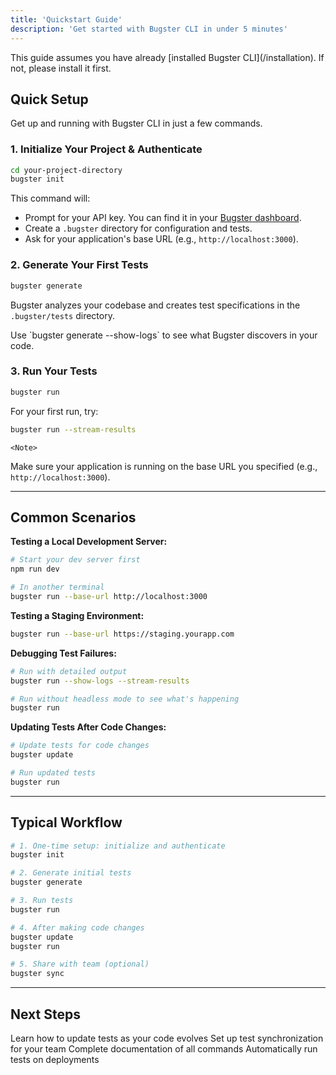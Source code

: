 ```yaml
---
title: 'Quickstart Guide'
description: 'Get started with Bugster CLI in under 5 minutes'
---
```


<Note>
  This guide assumes you have already [installed Bugster CLI](/installation). If not, please install it first.
</Note>

## Quick Setup

Get up and running with Bugster CLI in just a few commands.

### 1. Initialize Your Project & Authenticate

```bash
cd your-project-directory
bugster init
```

This command will:
- Prompt for your API key. You can find it in your [Bugster dashboard](https://dashboard.bugster.dev).
- Create a `.bugster` directory for configuration and tests.
- Ask for your application's base URL (e.g., `http://localhost:3000`).

### 2. Generate Your First Tests

```bash
bugster generate
```

Bugster analyzes your codebase and creates test specifications in the `.bugster/tests` directory.

<Tip>
  Use `bugster generate --show-logs` to see what Bugster discovers in your code.
</Tip>

### 3. Run Your Tests

```bash
bugster run
```

For your first run, try:
```bash
bugster run --stream-results
```

    <Note>
  Make sure your application is running on the base URL you specified (e.g., `http://localhost:3000`).
    </Note>

---

## Common Scenarios

**Testing a Local Development Server:**
```bash
# Start your dev server first
npm run dev

# In another terminal
bugster run --base-url http://localhost:3000
```

**Testing a Staging Environment:**
```bash
bugster run --base-url https://staging.yourapp.com
```

**Debugging Test Failures:**
```bash
# Run with detailed output
bugster run --show-logs --stream-results

# Run without headless mode to see what's happening
bugster run
```

**Updating Tests After Code Changes:**
```bash
# Update tests for code changes
bugster update

# Run updated tests
bugster run
```

---

## Typical Workflow

```bash
# 1. One-time setup: initialize and authenticate
bugster init

# 2. Generate initial tests
bugster generate

# 3. Run tests
bugster run

# 4. After making code changes
bugster update
bugster run

# 5. Share with team (optional)
bugster sync
```

---

## Next Steps

<CardGroup cols={2}>
  <Card title="Test Maintenance" icon="wrench" href="/commands/test-maintenance">
    Learn how to update tests as your code evolves
</Card>

  <Card title="Team Collaboration" icon="users" href="/commands/team-collaboration">
    Set up test synchronization for your team
</Card>

  <Card title="CLI Reference" icon="book" href="/cli-usage-reference">
    Complete documentation of all commands
</Card>

  <Card title="GitHub Integration" icon="github" href="/integrations/github">
    Automatically run tests on deployments
</Card>
</CardGroup>
